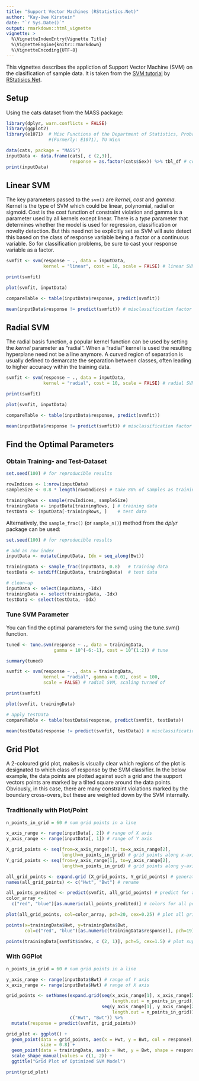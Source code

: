 ```yaml
---
title: "Support Vector Machines (RStatistics.Net)"
author: "Kay-Uwe Kirstein"
date: "`r Sys.Date()`"
output: rmarkdown::html_vignette
vignette: >
  %\VignetteIndexEntry{Vignette Title}
  %\VignetteEngine{knitr::rmarkdown}
  %\VignetteEncoding{UTF-8}
---
```


This vignettes describes the appliction of Support Vector Machine (SVM) on the clasification of sample data.
It is taken from the [SVM tutorial](http://rstatistics.net/support-vector-machines/) by [RStatisics.Net](http://rstatistics.net).


## Setup

Using the cats dataset from the MASS package:

```r
library(dplyr, warn.conflicts = FALSE)
library(ggplot2)
library(e1071)  # Misc Functions of the Department of Statistics, Probability Theory Group
                #(Formerly: E1071), TU Wien
```

```r
data(cats, package = "MASS")
inputData <- data.frame(cats[, c (2,3)],
                        response = as.factor(cats$Sex)) %>% tbl_df # corce response to factor
print(inputData)
```


## Linear SVM

The key parameters passed to the `svm()` are _kernel_, _cost_ and _gamma_. Kernel is the type of SVM which could be linear, polynomial, radial or sigmoid. Cost is the cost function of constraint violation and gamma is a parameter used by all kernels except linear. There is a _type_ parameter that determines whether the model is used for regression, classification or novelty detection. But this need not be explicitly set as SVM will auto detect this based on the class of response variable being a factor or a continuous variable. So for classification problems, be sure to cast your response variable as a factor.

```r
svmfit <- svm(response ~ ., data = inputData,
              kernel = "linear", cost = 10, scale = FALSE) # linear SVM, scaling turned of

print(svmfit)

plot(svmfit, inputData)

compareTable <- table(inputData$response, predict(svmfit))

mean(inputData$response != predict(svmfit)) # misclassification factor
```


## Radial SVM

The radial basis function, a popular kernel function can be used by setting the _kernel_ parameter as “radial”. When a "radial" kernel is used the resulting hyperplane need not be a line anymore. A curved region of separation is usually defined to demarcate the separation between classes, often leading to higher accuracy within the training data.

```r
svmfit <- svm(response ~ ., data = inputData,
              kernel = "radial", cost = 10, scale = FALSE) # radial SVM, scaling turned off

print(svmfit)

plot(svmfit, inputData)

compareTable <- table(inputData$response, predict(svmfit))

mean(inputData$response != predict(svmfit)) # misclassification factor
```


## Find the Optimal Parameters

### Obtain Training- and Test-Dataset

```r
set.seed(100) # for reproducible results

rowIndices <- 1:nrow(inputData)
sampleSize <- 0.8 * length(rowIndices) # take 80% of samples as training set

trainingRows <- sample(rowIndices, sampleSize)
trainingData <- inputData[trainingRows, ] # training data
testData <- inputData[-trainingRows, ]    # test data
```

Alternatively, the `sample_frac()` (or `sample_n()`) method from the _dplyr_ package can be used:

```r
set.seed(100) # for reproducible results

# add an row index
inputData <- mutate(inputData, Idx = seq_along(Bwt))

trainingData <- sample_frac(inputData, 0.8)   # training data
testData <- setdiff(inputData, trainingData)  # test data

# clean-up
inputData <- select(inputData, -Idx)
trainingData <- select(trainingData, -Idx)
testData <- select(testData, -Idx)
```


### Tune SVM Parameter

You can find the optimal parameters for the svm() using the tune.svm() function.

```r
tuned <- tune.svm(response ~ ., data = trainingData,
                  gamma = 10^(-6:-1), cost = 10^(1:2)) # tune

summary(tuned)
```

```r
svmfit <- svm(response ~ ., data = trainingData,
              kernel = "radial", gamma = 0.01, cost = 100,
              scale = FALSE) # radial SVM, scaling turned of

print(svmfit)

plot(svmfit, trainingData)

# apply testData
compareTable <- table(testData$response, predict(svmfit, testData))

mean(testData$response != predict(svmfit, testData)) # misclassification factor
```


## Grid Plot

A 2-coloured grid plot, makes is visually clear which regions of the plot is designated to which class of response by the SVM classifier. In the below example, the data points are plotted against such a grid and the support vectors points are marked by a tilted square around the data points. Obviously, in this case, there are many constraint violations marked by the boundary cross-overs, but these are weighted down by the SVM internally.

### Traditionally with Plot/Point

```r
n_points_in_grid = 60 # num grid points in a line

x_axis_range <- range(inputData[, 2]) # range of X axis
y_axis_range <- range(inputData[, 1]) # range of Y axis

X_grid_points <- seq(from=x_axis_range[1], to=x_axis_range[2],
                     length=n_points_in_grid) # grid points along x-axis
Y_grid_points <- seq(from=y_axis_range[1], to=y_axis_range[2],
                     length=n_points_in_grid) # grid points along y-axis

all_grid_points <- expand.grid (X_grid_points, Y_grid_points) # generate all grid points
names(all_grid_points) <- c("Hwt", "Bwt") # rename

all_points_predited <- predict(svmfit, all_grid_points) # predict for all points in grid
color_array <-
  c("red", "blue")[as.numeric(all_points_predited)] # colors for all points based on predictions

plot(all_grid_points, col=color_array, pch=20, cex=0.25) # plot all grid points

points(x=trainingData$Hwt, y=trainingData$Bwt,
       col=c("red", "blue")[as.numeric(trainingData$response)], pch=19) # plot data points

points(trainingData[svmfit$index, c (2, 1)], pch=5, cex=1.5) # plot support vectors
```


### With GGPlot

```r
n_points_in_grid = 60 # num grid points in a line

y_axis_range <- range(inputData$Bwt) # range of Y axis
x_axis_range <- range(inputData$Hwt) # range of X axis

grid_points <- setNames(expand.grid(seq(x_axis_range[1], x_axis_range[2],
                                        length.out = n_points_in_grid),
                                    seq(y_axis_range[1], y_axis_range[2],
                                        length.out = n_points_in_grid)),
                        c("Hwt", "Bwt")) %>%
  mutate(response = predict(svmfit, grid_points))

grid_plot <- ggplot() +
  geom_point(data = grid_points, aes(x = Hwt, y = Bwt, col = response),
             size = 0.8) +
  geom_point(data = trainingData, aes(x = Hwt, y = Bwt, shape = response)) +
  scale_shape_manual(values = c(1, 2)) +
  ggtitle("Grid Plot of Optimized SVM Model")

print(grid_plot)
```

